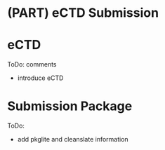 # (PART) eCTD Submission {-}

# eCTD

ToDo: comments

- introduce eCTD

# Submission Package

ToDo:

- add pkglite and cleanslate information

